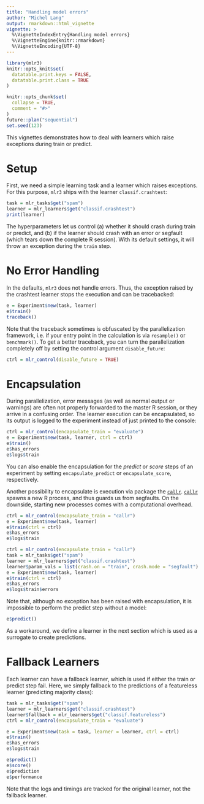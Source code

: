 ```yaml
---
title: "Handling model errors"
author: "Michel Lang"
output: rmarkdown::html_vignette
vignette: >
  %\VignetteIndexEntry{Handling model errors}
  %\VignetteEngine{knitr::rmarkdown}
  %\VignetteEncoding{UTF-8}
---
```


```r
library(mlr3)
knitr::opts_knit$set(
  datatable.print.keys = FALSE,
  datatable.print.class = TRUE
)

knitr::opts_chunk$set(
  collapse = TRUE,
  comment = "#>"
)
future::plan("sequential")
set.seed(123)
```

This vignettes demonstrates how to deal with learners which raise exceptions during train or predict.

# Setup

First, we need a simple learning task and a learner which raises exceptions.
For this purpose, `mlr3` ships with the learner `classif.crashtest`:
```r
task = mlr_tasks$get("spam")
learner = mlr_learners$get("classif.crashtest")
print(learner)
```
The hyperparameters let us control (a) whether it should crash during train or predict, and (b) if the learner should crash with an error or segfault (which tears down the complete R session).
With its default settings, it will throw an exception during the `train` step.


# No Error Handling

In the defaults, `mlr3` does not handle errors.
Thus, the exception raised by the crashtest learner stops the execution and can be tracebacked:

```r
e = Experiment$new(task, learner)
e$train()
traceback()
```

Note that the traceback sometimes is obfuscated by the parallelization framework, i.e. if your entry point in the calculation is via `resample()` or `benchmark()`.
To get a better traceback, you can turn the parallelization completely off by setting the control argument `disable_future`:
```r
ctrl = mlr_control(disable_future = TRUE)
```

# Encapsulation

During parallelization, error messages (as well as normal output or warnings) are often not properly forwarded to the master R session, or they arrive in a confusing order.
The learner execution can be encapsulated, so its output is logged to the experiment instead of just printed to the console:
```r
ctrl = mlr_control(encapsulate_train = "evaluate")
e = Experiment$new(task, learner, ctrl = ctrl)
e$train()
e$has_errors
e$logs$train
```
You can also enable the encapsulation for the *predict* or *score* steps of an experiment by setting `encapsulate_predict` or `encapsulate_score`, respectively.

Another possibility to encapsulate is execution via package the [`callr`](https://cran.r-project.org/package=callr).
[`callr`](https://cran.r-project.org/package=callr) spawns a new R process, and thus guards us from segfaults.
On the downside, starting new processes comes with a computational overhead.
```r
ctrl = mlr_control(encapsulate_train = "callr")
e = Experiment$new(task, learner)
e$train(ctrl = ctrl)
e$has_errors
e$logs$train
```

```r
ctrl = mlr_control(encapsulate_train = "callr")
task = mlr_tasks$get("spam")
learner = mlr_learners$get("classif.crashtest")
learner$param_vals = list(crash.on = "train", crash.mode = "segfault")
e = Experiment$new(task, learner)
e$train(ctrl = ctrl)
e$has_errors
e$logs$train$errors
```

Note that, although no exception has been raised with encapsulation, it is impossible to perform the predict step without a model:
```r
e$predict()
```

As a workaround, we define a learner in the next section which is used as a surrogate to create predictions.


# Fallback Learners

Each learner can have a fallback learner, which is used if either the train or predict step fail.
Here, we simply fallback to the predictions of a featureless learner (predicting majority class):

```r
task = mlr_tasks$get("spam")
learner = mlr_learners$get("classif.crashtest")
learner$fallback = mlr_learners$get("classif.featureless")
ctrl = mlr_control(encapsulate_train = "evaluate")

e = Experiment$new(task = task, learner = learner, ctrl = ctrl)
e$train()
e$has_errors
e$logs$train

e$predict()
e$score()
e$prediction
e$performance
```

Note that the logs and timings are tracked for the original learner, not the fallback learner.
